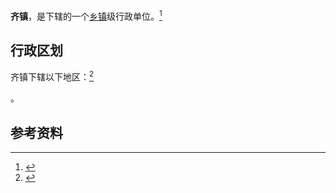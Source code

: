 {{中国乡级行政区|61/03/26/107/000}}

'''齐镇'''，是{{PRC admin/fullname|61/03/26/107/000|3}}下辖的一个[[乡镇|乡镇]]级行政单位。<ref>{{PRC admin/ref sgc|{{PRC admin/parent|61/03/26/107/000}}}}</ref>

== 行政区划 ==

齐镇下辖以下地区：<ref>{{PRC admin/ref sgc|61/03/26/107/000}}</ref>

{{PRC admin/children|61/03/26/107/000}}。

== 参考资料 ==

{{reflist}}

{{行政区划小作品}}
{{PRC admin/navcat|61/03/26/107/000}}